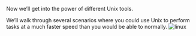 Now we'll get into the power of different Unix tools.

We'll walk through several scenarios where you could use Unix to perform  tasks at a much faster speed than you would be able to normally.
![linux](https://user-images.githubusercontent.com/7158671/31347165-f20d3250-ad0a-11e7-90c4-edb68bec9a29.jpg)

